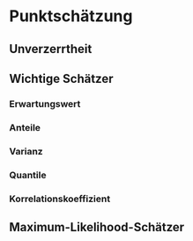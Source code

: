 # Punktschätzung {#punktschaetzung}

## Unverzerrtheit

## Wichtige Schätzer

### Erwartungswert

### Anteile

### Varianz

### Quantile

### Korrelationskoeffizient

## Maximum-Likelihood-Schätzer
